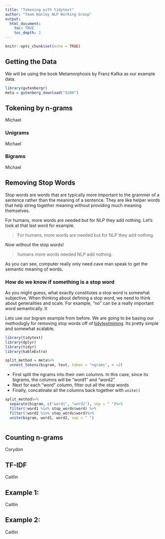 ```yaml
---
title: "Tokening with tidytext"
author: "Team Hanley NLP Working Group"
output:
  html_document:
    toc: TRUE
    toc_depth: 2
---
```


```r
knitr::opts_chunk$set(echo = TRUE)
```

## Getting the Data

We will be using the book Metamorphosis by Franz Kafka as our example data. 

```r
library(gutenbergr)
meta = gutenberg_download("5200")

```
## Tokening by n-grams
Michael

### Unigrams
Michael

### Bigrams
Michael

## Removing Stop Words
Stop words are words that are typically more important to the grammer of a sentence rather than the meaning of a sentence. They are like helper words that help string together meaning without providing much meaning themselves. 

For humans, more words are needed but for NLP they add nothing. Let's look at that last word for example.

>For humans, more words are needed but for NLP they add nothing.

Now without the stop words!

>humans more words needed NLP add nothing.

As you can see, computer really only need cave man speak to get the semantic meaning of words.

### How do we know if something is a stop word
As you might guess, what exactly constitutes a stop word is somewhat subjective. When thinking about defining a stop word, we need to think about generalities and scale. For example, "no" can be a really important word semantically. It 

Lets use our bigram example from before. We are going to be basing our methodogly for removing stop words off of [tidytextmining](https://www.tidytextmining.com/ngrams.html#counting-and-filtering-n-grams). Its pretty simple and somewhat scalable.

```r
library(tidytext)
library(dplyr)
library(tidyr)
library(kableExtra)

split_method = meta%>%
  unnest_tokens(bigram, text, token = "ngrams", n =2)
```


- First split the ngrams into their own columns. In this case, since its bigrams, the columns will be "word1" and "word2"
- Next for each "word" column, filter out all the stop words
- Finally, concatinate all the columns back together with `unite()`

```r

split_method%>%
  separate(bigram, c("word1", "word2"), sep = " ")%>%
  filter(!word1 %in% stop_words$word) %>%
  filter(!word2 %in% stop_words$word)%>%
  unite(bigram, word1, word2, sep = " ")



```
## Counting n-grams
Corydon 

## TF-IDF
Caitlin

## Example 1:

Caitlin

## Example 2:

Caitlin